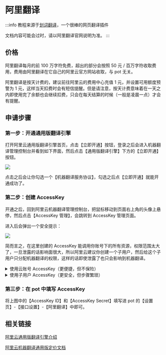 # 阿里翻译

:::info
教程来源于[划词翻译](https://hcfy.app/)，一个很棒的网页翻译插件

文档内容可能会过时，请以阿里翻译官网说明为准。
:::

## 价格

阿里翻译每月的前 100 万字符免费，超出的部分会按照 50 元 / 百万字符收取费用，费用由阿里翻译在它自己的阿里云官方网站收取，与 pot 无关。

阿里翻译是按天计费的，建议前往阿里云的费用中心充值 1 元，并设置可用额度预警为 1 元，这样当天扣费时会有短信提醒。但是请注意，按天计费意味着在一天之内即使用完了余额也会继续扣费，只会在每天结算的时候（一般是凌晨一点）才会有提醒。

## 申请步骤

### 第一步：开通通用版翻译引擎

打开阿里云通用版翻译引擎首页，点击【立即开通】按钮，登录之后会进入机器翻译管理控制台并看到如下界面，然后点击【通用版翻译引擎】下方的【立即开通】按钮。

![](./asset/alibaba1.png)

点击之后会让你勾选一个【机器翻译服务协议】，勾选之后点【立即开通】就能开通成功了。

### 第二步：创建 AccessKey

开通之后，回到阿里云机器翻译管理控制台，把鼠标移动到页面右上角的头像上悬停，然后点击【AccessKey 管理】，会跳转到 AccessKey 管理页面。

进入后会弹出一个安全提示：

![](./asset/alibaba2.png)

简而言之，在这里创建的 AccessKey 能调用你账号下的所有资源，权限范围太大了，一旦泄露的话影响面很大，所以阿里云建议你创建一个子用户，然后给这个子用户只分配机器翻译的权限，这样的话即使泄露了也只会影响到机器翻译。

<details><summary>使用云账号 AccessKey（更便捷，但不保险）</summary>
<p>

如果要用云账号创建 AccessKey，那么选择【继续使用 AccessKey】即可。

![](./asset/alibaba3.png)

然后点击【创建 AccessKey】按钮：

![](./asset/alibaba4.png)

点击之后会让你输入手机短信验证码，输入之后会提示 AccessKey 创建成功，如下图：

![](./asset/alibaba5.png)

</p>
</details>

<details><summary>使用子用户 AccessKey（更安全，但步骤繁琐）</summary>
<p>

如果要用子用户 AccessKey，那么选择【开始使用子用户 AccessKey】即可。

![](./asset/alibaba6.png)

第一步：创建并填写用户信息
点击【创建用户】按钮：

![](./asset/alibaba7.png)

点击之后需要填写用户信息：

设置登录名称：pot
填写显示名称：pot
访问方式：勾选【Open API 调用访问】。
完成之后点击【确定】。

![](./asset/alibaba8.png)

点击之后会让你输入手机短信验证码，输入之后会看到创建成功的 【AccessKey ID】 和 【AccessKey Secret】，如下图：

![](./asset/alibaba9.png)

第二步：设置用户权限
勾选刚刚创建的用户并点击【添加权限】：

![](./asset/alibaba10.png)

搜索“机器翻译”，单击选中【AliyunMTFullAccess】和【AliyunMTReadOnlyAccess】这两项即可，然后点击【确定】：

![](./asset/alibaba11.png)

第三步：审阅信息
这一步只需要点击【完成】按钮即可，然后就会看到这个子账户的【AccessKey ID】 和 【AccessKey Secret】，如下图：

![](./asset/alibaba12.png)

</p>
</details>

### 第三步：在 pot 中填写 AccessKey

将上图中的【AccessKey ID】和【AccessKey Secret】填写进 pot 的【设置页】-【接口设置】-【阿里翻译】中即可。

## 相关链接

[阿里云通用版翻译引擎介绍](https://www.aliyun.com/product/ai/base_alimt)

[阿里云机器翻译通用版定价文档](https://help.aliyun.com/document_detail/158294.html)

<div
  class="wwads-cn wwads-horizontal wwads-sticky"
  data-id="285"
  style={{ maxWidth: "180px" }}
></div>
